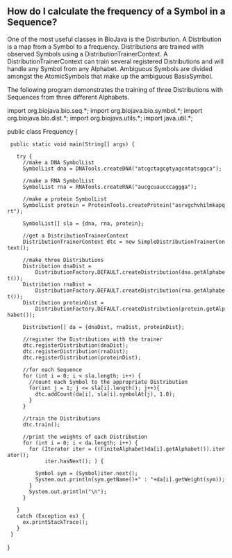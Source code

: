 == How do I calculate the frequency of a Symbol in a Sequence? ==

One of the most useful classes in BioJava is the Distribution. A Distribution is a map from a Symbol to a frequency. Distributions are trained with observed Symbols using a DistributionTrainerContext. A DistributionTrainerContext can train several registered Distributions and will handle any Symbol from any Alphabet. Ambiguous Symbols are divided amongst the AtomicSymbols that make up the ambiguous BasisSymbol.

The following program demonstrates the training of three Distributions with Sequences from three different Alphabets.

<java>
import org.biojava.bio.seq.*;
import org.biojava.bio.symbol.*;
import org.biojava.bio.dist.*;
import org.biojava.utils.*;
import java.util.*;

public class Frequency {
  public static void main(String[] args) {

    try {
      //make a DNA SymbolList
      SymbolList dna = DNATools.createDNA("atcgctagcgtyagcntatsggca");

      //make a RNA SymbolList
      SymbolList rna = RNATools.createRNA("aucgcuaucccaggga");

      //make a protein SymbolList
      SymbolList protein = ProteinTools.createProtein("asrvgchvhilmkapqrt");

      SymbolList[] sla = {dna, rna, protein};

      //get a DistributionTrainerContext
      DistributionTrainerContext dtc = new SimpleDistributionTrainerContext();

      //make three Distributions
      Distribution dnaDist =
          DistributionFactory.DEFAULT.createDistribution(dna.getAlphabet());
      Distribution rnaDist =
          DistributionFactory.DEFAULT.createDistribution(rna.getAlphabet());
      Distribution proteinDist =
          DistributionFactory.DEFAULT.createDistribution(protein.getAlphabet());

      Distribution[] da = {dnaDist, rnaDist, proteinDist};

      //register the Distributions with the trainer
      dtc.registerDistribution(dnaDist);
      dtc.registerDistribution(rnaDist);
      dtc.registerDistribution(proteinDist);

      //for each Sequence
      for (int i = 0; i < sla.length; i++) {
        //count each Symbol to the appropriate Distribution
        for(int j = 1; j <= sla[i].length(); j++){
          dtc.addCount(da[i], sla[i].symbolAt(j), 1.0);
        }
      }

      //train the Distributions
      dtc.train();

      //print the weights of each Distribution
      for (int i = 0; i < da.length; i++) {
        for (Iterator iter = ((FiniteAlphabet)da[i].getAlphabet()).iterator();
             iter.hasNext(); ) {

          Symbol sym = (Symbol)iter.next();
          System.out.println(sym.getName()+" : "+da[i].getWeight(sym));
        }
        System.out.println("\n");
      }

    }
    catch (Exception ex) {
      ex.printStackTrace();
    }
  }
}
</java>